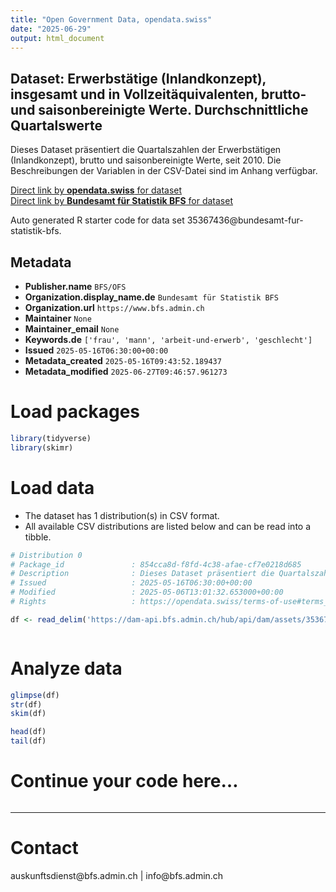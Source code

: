 ```yaml
---
title: "Open Government Data, opendata.swiss"
date: "2025-06-29"
output: html_document
---
```


## Dataset: Erwerbstätige (Inlandkonzept), insgesamt und in Vollzeitäquivalenten, brutto- und saisonbereinigte Werte. Durchschnittliche Quartalswerte

Dieses Dataset präsentiert die Quartalszahlen der Erwerbstätigen (Inlandkonzept), brutto und saisonbereinigte Werte, seit 2010. Die Beschreibungen der Variablen in der CSV-Datei sind im Anhang verfügbar.

[Direct link by **opendata.swiss** for dataset](https://opendata.swiss/de/dataset/erwerbstatige-inlandkonzept-insgesamt-und-in-vollzeitaquivalenten-brutto-und-saisonbereinigte-w)<br>
[Direct link by **Bundesamt für Statistik BFS** for dataset](https://www.bfs.admin.ch/asset/de/ts-x-03.02.01.02b)

Auto generated R starter code for data set 35367436@bundesamt-fur-statistik-bfs.

## Metadata

- **Publisher.name** `BFS/OFS`
- **Organization.display_name.de** `Bundesamt für Statistik BFS`
- **Organization.url** `https://www.bfs.admin.ch`
- **Maintainer** `None`
- **Maintainer_email** `None`
- **Keywords.de** `['frau', 'mann', 'arbeit-und-erwerb', 'geschlecht']`
- **Issued** `2025-05-16T06:30:00+00:00`
- **Metadata_created** `2025-05-16T09:43:52.189437`
- **Metadata_modified** `2025-06-27T09:46:57.961273`


# Load packages

```r

library(tidyverse)
library(skimr)

```

# Load data

-   The dataset has 1 distribution(s) in CSV format.
-   All available CSV distributions are listed below and can be read into a tibble.

```r

# Distribution 0
# Package_id               : 854cca8d-f8fd-4c38-afae-cf7e0218d685
# Description              : Dieses Dataset präsentiert die Quartalszahlen der Erwerbstätigen (Inlandkonzept), brutto und saisonbereinigte Werte, seit 2010. Die Beschreibungen der Variablen in der CSV-Datei sind im Anhang verfügbar.
# Issued                   : 2025-05-16T06:30:00+00:00
# Modified                 : 2025-05-06T13:01:32.653000+00:00
# Rights                   : https://opendata.swiss/terms-of-use#terms_by_ask

df <- read_delim('https://dam-api.bfs.admin.ch/hub/api/dam/assets/35367442/master')



```

# Analyze data

```r

glimpse(df)
str(df)
skim(df)

head(df)
tail(df)

```

# Continue your code here...

```r

```

------------------------------------------------------------------------

# Contact

auskunftsdienst@bfs.admin.ch | info@bfs.admin.ch
